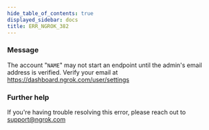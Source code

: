 ```yaml
---
hide_table_of_contents: true
displayed_sidebar: docs
title: ERR_NGROK_382
---
```




### Message

The account "`NAME`" may not start an endpoint until the admin's email address is verified. Verify your email at https://dashboard.ngrok.com/user/settings

<ErrorDetails error="err_ngrok_382" />

### Further help

If you're having trouble resolving this error, please reach out to [support@ngrok.com](mailto:support@ngrok.com?subject=Help%20with%20ERR_NGROK_382)
